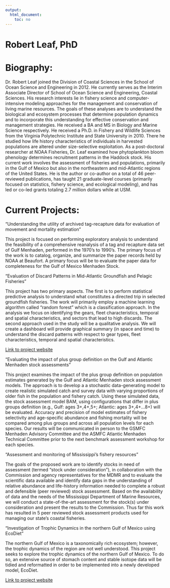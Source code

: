 ---
output:
  html_document:
    toc: no
---
# Robert Leaf, PhD 

# Biography: 

Dr. Robert Leaf joined the Division of Coastal Sciences in the School of Ocean Science and Engineering in 2012. He currently serves as the Interim Associate Director of School of Ocean Science and Engineering, Coastal Sciences. His research interests lie in fishery science and computer-intensive modeling approaches for the management and conservation of living marine resources. The goals of these analyses are to understand the biological and ecosystem processes that determine population dynamics and to incorporate this understanding for effective conservation and management strategies. He received a BA and MS in Biology and Marine Science respectively. He received a Ph.D. in Fishery and Wildlife Sciences from the Virginia Polytechnic Institute and State University in 2010. There he studied how life history characteristics of individuals in harvested populations are altered under size-selective exploitation. As a post-doctoral researcher at NOAA Fisheries, Dr. Leaf examined how phytoplankton bloom phenology determines recruitment patterns in the Haddock stock. His current work involves the assessment of fisheries and populations, primarily in the Gulf of Mexico but also in the northeastern and mid-Atlantic regions of the United States. He is the author or co-author on a total of 46 peer-reviewed publications, has taught 21 graduate-level courses (primarily focused on statistics, fishery science, and ecological modeling), and has led or co-led grants totaling 2.7 million dollars while at USM. 

# Current Projects: 
 
“Understanding the utility of archived tag-recapture data for evaluation of movement and mortality estimation”
 
This project is focused on performing exploratory analysis to understand the feasibility of a comprehensive reanalysis of a tag and recapture data set of Gulf Menhaden, performed in the 1970’s to 1990’s. The primary focus of the work is to catalog, organize, and summarize the paper records held by NOAA at Beaufort. A primary focus will be to evaluate the paper data for completeness for the Gulf of Mexico Menhaden Stock.
 
“Evaluation of Discard Patterns in Mid-Atlantic Groundfish and Pelagic Fisheries”
 
This project has two primary aspects. The first is to perform statistical predictive analysis to understand what constitutes a directed trip in selected groundfish fisheries. The work will primarily employ a machine learning algorithm called “random forest” which is a classification approach. In the analysis we focus on identifying the gears, fleet characteristics, temporal and spatial characteristics, and sectors that lead to high discards. The second approach used in the study will be a qualitative analysis. We will create a dashboard will provide graphical summary (in space and time) to understand the discard patterns with respect to gear types, fleet characteristics, temporal and spatial characteristics.

[Link to project website](https://rriedel.shinyapps.io/MainBycatch/)
 
“Evaluating the impact of plus group definition on the Gulf and Atlantic Menhaden stock assessments”
 
This project examines the impact of the plus group definition on population estimates generated by the Gulf and Atlantic Menhaden stock assessment models. The approach is to develop a a stochastic data-generating model to create realistic simulated catch and survey data with varying proportions of older fish in the population and fishery catch. Using these simulated data, the stock assessment model BAM, using configurations that differ in plus groups definition (e.g., Gulf: ages 3+,4+,5+; Atlantic: ages 3+,4+…8+) will be evaluated. Accuracy and precision of model estimates of fishery selectivity and age-specific abundance and fishing mortality will be compared among plus groups and across all population levels for each species. Our results will be communicated in person to the GSMFC Menhaden Advisory Committee and the ASMFC Atlantic Menhaden Technical Committee prior to the next benchmark assessment workshop for each species.
 
“Assessment and monitoring of Mississippi's fishery resources”

The goals of the proposed work are to identify stocks in need of assessment (termed "stock under consideration"), in collaboration with the Commission and agency representatives for the MDMR and to evaluate the scientific data available and identify data gaps in the understanding of relative abundance and life-history information needed to complete a robust and defensible (peer reviewed) stock assessment. Based on the availability of data and the needs of the Mississippi Department of Marine Resources, we will conduct a state-of-the-art assessment for the stock(s) under consideration and present the results to the Commission. Thus far this work has resulted in 5 peer reviewed stock assessment products used for managing our state’s coastal fisheries. 

“Investigation of Trophic Dynamics in the northern Gulf of Mexico using EcoDiet”

The northern Gulf of Mexico is a taxonomically rich ecosystem; however, the trophic dynamics of the region are not well understood. This project seeks to explore the trophic dynamics of the northern Gulf of Mexico. To do so, an extensive source of stomach content and stable isotope data will be tidied and reformatted in order to be implemented into a newly developed model, EcoDiet.

[Link to project website](leaf.lab.html)
